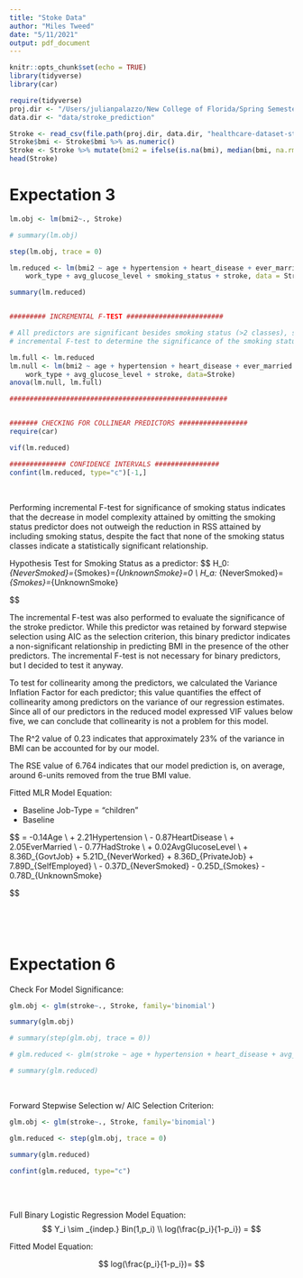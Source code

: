 ```yaml
---
title: "Stoke Data"
author: "Miles Tweed"
date: "5/11/2021"
output: pdf_document
---
```


```r
knitr::opts_chunk$set(echo = TRUE)
library(tidyverse)
library(car)
```

```r
require(tidyverse)
proj.dir <- "/Users/julianpalazzo/New College of Florida/Spring Semester 2021/Statistical Inference 2/final_project"
data.dir <- "data/stroke_prediction"

Stroke <- read_csv(file.path(proj.dir, data.dir, "healthcare-dataset-stroke-data.csv"))
Stroke$bmi <- Stroke$bmi %>% as.numeric()
Stroke <- Stroke %>% mutate(bmi2 = ifelse(is.na(bmi), median(bmi, na.rm = TRUE), bmi)) %>% select(-bmi)
head(Stroke)
```



# Expectation 3
```r
lm.obj <- lm(bmi2~., Stroke)

# summary(lm.obj)

step(lm.obj, trace = 0)

lm.reduced <- lm(bmi2 ~ age + hypertension + heart_disease + ever_married + 
    work_type + avg_glucose_level + smoking_status + stroke, data = Stroke)

summary(lm.reduced)


######### INCREMENTAL F-TEST ########################

# All predictors are significant besides smoking status (>2 classes), so we perform an
# incremental F-test to determine the significance of the smoking status predictor

lm.full <- lm.reduced
lm.null <- lm(bmi2 ~ age + hypertension + heart_disease + ever_married + 
    work_type + avg_glucose_level + stroke, data=Stroke)
anova(lm.null, lm.full)

######################################################


####### CHECKING FOR COLLINEAR PREDICTORS #################
require(car)

vif(lm.reduced)

############## CONFIDENCE INTERVALS ################
confint(lm.reduced, type="c")[-1,]

``` 

</br>

Performing incremental F-test for significance of smoking status indicates that the 
decrease in model complexity attained by omitting the smoking status predictor does not outweigh the
reduction in RSS attained by including smoking status, despite the fact that none of the smoking status classes indicate a
statistically significant relationship. 

Hypothesis Test for Smoking Status as a predictor:
$$
H_0: \beta_{NeverSmoked}=\beta_{Smokes}=\beta_{UnknownSmoke}=0
\\
H_a: \beta_{NeverSmoked}=\beta_{Smokes}=\beta_{UnknownSmoke} \neq 0

$$

The incremental F-test was also performed to evaluate the significance of the stroke predictor. While this predictor was retained by forward stepwise selection using AIC as the selection criterion, this binary predictor indicates a non-significant relationship in predicting BMI in the presence of the other predictors. The incremental F-test is not necessary for binary predictors, but I decided to test it anyway. 

To test for collinearity among the predictors, we calculated the Variance Inflation Factor for each predictor; this value quantifies the effect of collinearity among predictors on the variance of our regression estimates. Since all of our predictors in the reduced model expressed VIF values below five, we can conclude that collinearity is not a problem for this model. 


The R^2 value of 0.23 indicates that approximately 23% of the variance in BMI can be accounted for by our model. 

The RSE value of 6.764 indicates that our model prediction is, on average, around 6-units removed from the true BMI value.


Fitted MLR Model Equation:

  - Baseline Job-Type = "children"
  - Baseline 

$$
\hat{bmi} = -0.14Age
\\ + 2.21Hypertension
\\ - 0.87HeartDisease
\\
+ 2.05EverMarried
\\
- 0.77HadStroke
\\
+ 0.02AvgGlucoseLevel
\\
+ 8.36D_{GovtJob} + 5.21D_{NeverWorked} + 8.36D_{PrivateJob} + 7.89D_{SelfEmployed}
\\
- 0.37D_{NeverSmoked} - 0.25D_{Smokes} - 0.78D_{UnknownSmoke}

$$


</br>






</br>


# Expectation 6

  Check For Model Significance:
  
```r
glm.obj <- glm(stroke~., Stroke, family='binomial')

summary(glm.obj)

# summary(step(glm.obj, trace = 0))

# glm.reduced <- glm(stroke ~ age + hypertension + heart_disease + avg_glucose_level, data = Stroke, family = 'binomial')

# summary(glm.reduced)
```

</br>

Forward Stepwise Selection w/ AIC Selection Criterion:

```r
glm.obj <- glm(stroke~., Stroke, family='binomial')

glm.reduced <- step(glm.obj, trace = 0)

summary(glm.reduced)

confint(glm.reduced, type="c")
```

</br>



</br>
Full Binary Logistic Regression Model Equation:
$$
Y_i \sim _{indep.} Bin(1,p_i)
\\
log(\frac{p_i}{1-p_i}) = 
$$


Fitted Model Equation: 

$$
log(\frac{p_i}{1-p_i})= 
$$










